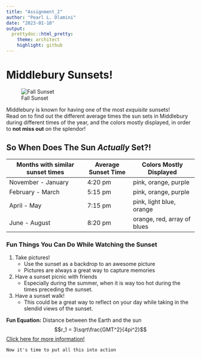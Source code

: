 ```yaml
---
title: "Assignment_2"
author: "Pearl L. Dlamini"
date: "2023-01-10"
output:
  prettydoc::html_pretty:
    theme: architect
    highlight: github
---
```

# Middlebury Sunsets!

![Fall Sunset](Sunsets.jpg) 

Middlebury is known for having one of the most *exquisite* sunsets!   
Read on to find out the different average times the sun sets in Middlebury during different times of the year, and the colors mostly displayed, in order to **not miss out** on the splendor!       

## So When Does The Sun *Actually* Set?!

Months with similar sunset times | Average Sunset Time | Colors Mostly Displayed 
-------------------------------- | ------------------- | ---------------------------
November - January               | 4:20 pm             | pink, orange, purple
February - March                 | 5:15 pm             | pink, orange, purple
April - May                      | 7:15 pm             | pink, light blue, orange 
June - August                    | 8:20 pm             | orange, red, array of blues

### Fun Things You Can Do While Watching the Sunset

1. Take pictures!
   + Use the sunset as a backdrop to an awesome picture
   + Pictures are always a great way to capture memories
2. Have a sunset picnic with friends
   + Especially during the summer, when it is way too hot during the times preceding the sunset.
3. Have a sunset walk!
   + This could be a great way to reflect on your day while taking in the slendid views of the sunset.

**Fun Equation:** Distance between the Earth and the sun
$$r_1 = 3\sqrt\frac{GMT^2}{4pi^2}$$
[Click here for more information!](https://www.agoldlining.com/post/reasons-why-you-should-make-time-for-the-sunset#:~:text=Research%20shows%20that%20sunsets%20have,a%20reason%20to%20go%20outside.) 

`Now it's time to put all this into action`
